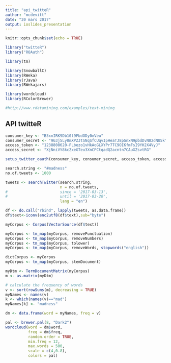 ```yaml
---
title: "api_twitteR"
author: "mcdevitt"
date: "20 mars 2017"
output: ioslides_presentation
---
```


```r
knitr::opts_chunk$set(echo = TRUE)

library("twitteR")
library("ROAuth")

library(tm)

library(SnowballC)
library(RWeka)
library(rJava)
library(RWekajars)

library(wordcloud)
library(RColorBrewer)

#http://www.rdatamining.com/examples/text-mining

```

## API twitteR


```r

consumer_key <- "B3xnIRK9Db10l9FbdODy0mVeu"
consumer_secret <- "9G3j5Ly0mXPZJtSNqSfCUqvIpHeaTJ8pGnxN9pbdDvN02dNU5k"
access_token <- "1238808620-FLbezo1vHkAoGLXYPr7TC9OIKfmFsI9YH2X4VyJ"
access_secret <- "XjNniVY8kcZxeGTeu3XnCPCtqadQ2acntn7CAuXZsvtRG"

setup_twitter_oauth(consumer_key, consumer_secret, access_token, access_secret)

search.string <- "#madness"
no.of.tweets <- 1000

tweets <- searchTwitter(search.string,
						n = no.of.tweets,
#						since = '2017-03-13',
#						until = '2017-03-20',
						lang = "en")

df <- do.call("rbind", lapply(tweets, as.data.frame))
df$text<-iconv(enc2utf8(df$text),sub="byte")

myCorpus <- Corpus(VectorSource(df$text))

myCorpus <- tm_map(myCorpus, removePunctuation)
myCorpus <- tm_map(myCorpus, removeNumbers)
myCorpus <- tm_map(myCorpus, tolower)
myCorpus <- tm_map(myCorpus, removeWords, stopwords("english"))

dictCorpus <- myCorpus
myCorpus <- tm_map(myCorpus, stemDocument)

myDtm <- TermDocumentMatrix(myCorpus)
m <- as.matrix(myDtm)

# calculate the frequency of words
v <- sort(rowSums(m), decreasing = TRUE)
myNames <- names(v)
k <- which(names(v)=="mad")
myNames[k] <- "madness"

dm <- data.frame(word = myNames, freq = v)

pal <- brewer.pal(8, "Dark2")
wordcloud(word = dm$word, 
          freq = dm$freq,
		  random.order = TRUE,
          min.freq = 12,
		  max.words = 500,
          scale = c(4,0.8),
          colors = pal)
```

